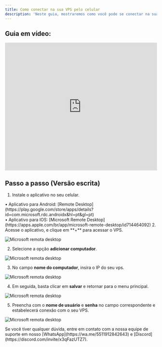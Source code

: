 ```yaml
---
title: Como conectar na sua VPS pelo celular
description: 'Neste guia, mostraremos como você pode se conectar na sua vps pelo celular.'
---
```


## Guia em vídeo:
<iframe
  width="100%"
  height="422"
  src="https://www.youtube.com/embed/BGVfPayc3jA?si=7bYw5jjRyiEz8-AI"
  title="YouTube video player"
  frameborder="0"
  allow="accelerometer; autoplay; clipboard-write; encrypted-media; gyroscope; picture-in-picture"
  allowfullscreen
></iframe>

## Passo a passo (Versão escrita)
1. Instale o aplicativo no seu celular.
<Warning>
• Aplicativo para Android: [Remote Desktop](https://play.google.com/store/apps/details?id=com.microsoft.rdc.androidx&hl=pt&gl=pt) <br/>
• Aplicativo para IOS: [Microsoft Remote Desktop](https://apps.apple.com/br/app/microsoft-remote-desktop/id714464092)
</Warning>
2. Acesse o aplicativo, e clique em **+** para acessar o VPS. 

<img
  className="block"
  src="/images/remote.png"
  alt="Microsoft remota desktop"
/>

2. Selecione a opção **adicionar computador**.

<img
  className="block"
  src="/images/remote-2.png"
  alt="Microsoft remota desktop"
/>

3. No campo **nome do computador**, insira o IP do seu vps.

<img
  className="block"
  src="/images/remota-3.png"
  alt="Microsoft remota desktop"
/>

4. Em seguida, basta clicar em **salvar** e retornar para o menu principal.

<img
  className="block"
  src="/images/remota4.png"
  alt="Microsoft remota desktop"
/>

5. Preencha com o **nome de usuário** e **senha** no campo correspondente e estabelecerá conexão com o seu VPS.

<img
  className="block"
  src="/images/remota5.png"
  alt="Microsoft remota desktop"
/>

<Check>
Se você tiver qualquer dúvida, entre em contato com a nossa equipe de suporte
em nosso [WhatsApp](https://wa.me/5511912842643) 
e [Discord](https://discord.com/invite/x3qFazUTZ7).
</Check>